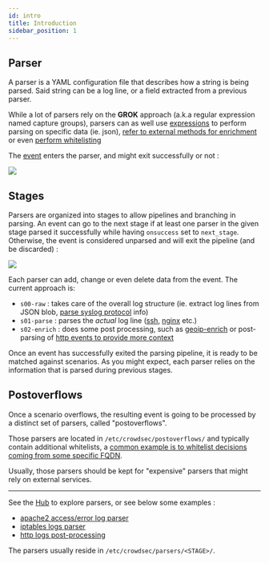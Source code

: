 ```yaml
---
id: intro
title: Introduction
sidebar_position: 1
---
```




## Parser


A parser is a YAML configuration file that describes how a string is being parsed. Said string can be a log line, or a field extracted from a previous parser. 

While a lot of parsers rely on the **GROK** approach (a.k.a regular expression named capture groups), parsers can as well use [expressions](/expr/helpers.md) to perform parsing on specific data (ie. json), [refer to external methods for enrichment](https://hub.crowdsec.net/author/crowdsecurity/configurations/geoip-enrich) or even [perform whitelisting](https://hub.crowdsec.net/author/crowdsecurity/configurations/whitelists.md)

The [event](/expr/event.md) enters the parser, and might exit successfully or not :


<div style={{display: 'flex'}}>
    <div style={{textAlign: 'center', flex: '1'}}>
    <img src={useBaseUrl('/img/parser-diagram.png')} />
    </div>
</div>


## Stages

Parsers are organized into stages to allow pipelines and branching in parsing. An event can go to the next stage if at least one parser in the given stage parsed it successfully while having `onsuccess` set to `next_stage`. Otherwise, the event is considered unparsed and will exit the pipeline (and be discarded) :

<div style={{display: 'flex'}}>
    <div style={{textAlign: 'center', flex: '1'}}>
    <img src={useBaseUrl('/img/global-parser-diagrams.png')} />
    </div>
</div>

Each parser can add, change or even delete data from the event. The current approach is: 
 - `s00-raw` : takes care of the overall log structure (ie. extract log lines from JSON blob, [parse syslog protocol](https://hub.crowdsec.net/author/crowdsecurity/configurations/syslog-logs) info)
 - `s01-parse` : parses the *actual* log line ([ssh](https://hub.crowdsec.net/author/crowdsecurity/configurations/sshd-logs), [nginx](https://hub.crowdsec.net/author/crowdsecurity/configurations/nginx-logs) etc.)
 - `s02-enrich` : does some post processing, such as [geoip-enrich](https://hub.crowdsec.net/author/crowdsecurity/configurations/geoip-enrich) or post-parsing of [http events to provide more context](https://hub.crowdsec.net/author/crowdsecurity/configurations/http-logs)


Once an event has successfully exited the parsing pipeline, it is ready to be matched against scenarios. As you might expect, each parser relies on the information that is parsed during previous stages.

## Postoverflows

Once a scenario overflows, the resulting event is going to be processed by a distinct set of parsers, called "postoverflows".

Those parsers are located in `/etc/crowdsec/postoverflows/` and typically contain additional whitelists, a [common example is to whitelist decisions coming from some specific FQDN](https://hub.crowdsec.net/author/crowdsecurity/collections/whitelist-good-actors).

Usually, those parsers should be kept for "expensive" parsers that might rely on external services.

----



See the [Hub](https://hub.crowdsec.net/browse/#configurations) to explore parsers, or see below some examples :

 - [apache2 access/error log parser](https://github.com/crowdsecurity/hub/blob/master/parsers/s01-parse/crowdsecurity/apache2-logs.yaml)
 - [iptables logs parser](https://github.com/crowdsecurity/hub/blob/master/parsers/s01-parse/crowdsecurity/iptables-logs.yaml)
 - [http logs post-processing](https://github.com/crowdsecurity/hub/blob/master/parsers/s02-enrich/crowdsecurity/http-logs.yaml)

The parsers usually reside in `/etc/crowdsec/parsers/<STAGE>/`.

